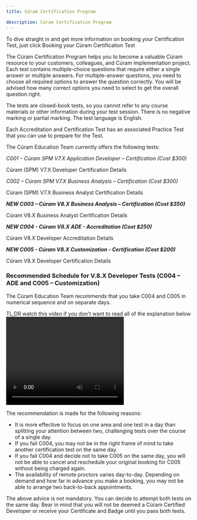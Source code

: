 ```yaml
---
title: Cúram Certification Program

description: Cúram Certification Program
---
```


To dive straight in and get more information on booking your Certification Test, just click <Link to="/spm/education/booking_tests">Booking your Cúram Certification Test</Link>

The Cúram Certification Program helps you to become a valuable Cúram resource to your customers, colleagues, and Cúram implementation project.
Each test contains multiple-choice questions that require either a single answer or multiple answers. For multiple-answer questions, you need to choose all required options to answer the question correctly. You will be advised how many correct options you need to select to get the overall question right.

The tests are closed-book tests, so you cannot refer to any course materials or other information during your test session. There is no negative marking or partial marking. The test language is English.

Each Accreditation and Certification Test has an associated Practice Test that you can use to prepare for the Test.

The Cúram Education Team currently offers the following tests:

*C001 – Cúram SPM V7.X Application Developer – Certification (Cost $300)*

<Link to="/spm/education/dev_certification">Cúram (SPM) V7.X Developer Certification Details</Link>

*C002 – Cúram SPM V7.X Business Analysis – Certification (Cost $300)*

<Link to="/spm/education/ba_certification">Cúram (SPM) V7.X Business Analyst Certification Details</Link>

***NEW C003 – Cúram V8.X Business Analysis – Certification (Cost $350)***

<Link to="/spm/education/ba_certification_v8">Cúram V8.X Business Analyst Certification Details</Link>

***NEW C004 - Cúram V8.X ADE - Accreditation (Cost $250)***

<Link to="/spm/education/ade_certification_v8">Cúram V8.X Developer Accreditation Details</Link>

***NEW C005 - Cúram V8.X Customization - Certification (Cost $200)***

<Link to="/spm/education/dev_certification_v8">Cúram V8.X Developer Certification Details</Link>

<!--***Note - V8 Developer Tests***

You must pass both tests to gain certification and be designated a Cúram Certified Developer. If you pass the first test (C004), you are designated a Cúram Accredited Developer. For some people, this may be all they need, or all they need in the short term. To be designated a Cúram Certified Developer, you must pass C004 and then pass C005.

Experienced developers may wish to take C004 and C005 on the same day. However, for people new to Cúram, it is best to take them separately to reduce the amount of information to retain and to gain experience of taking a test remotely via the Prometric ProProctor test delivery system.-->
### Recommended Schedule for V.8.X Developer Tests (C004 – ADE and C005 – Customization)

The Cúram Education Team recommends that you take C004 and C005 in numerical sequence and on separate days.

TL;DR watch this video if you don't want to read all of the explanation below
<video src="V8DeveloperCertPresentation.mp4" width="320" height="240" controls></video>

The recommendation is made for the following reasons:

+ It is more effective to focus on one area and one test in a day than splitting your attention between two, challenging tests over the course of a single day.
+ If you fail C004, you may not be in the right frame of mind to take another certification test on the same day.
+ If you fail C004 and decide not to take C005 on the same day, you will not be able to cancel and reschedule your original booking for C005 without being charged again.
+ The availability of remote proctors varies day-to-day. Depending on demand and how far in advance you make a booking, you may not be able to arrange two back-to-back appointments.

The above advice is not mandatory. You can decide to attempt both tests on the same day. Bear in mind that you will not be deemed a Cúram Certified Developer or receive your Certificate and Badge until you pass both tests.
